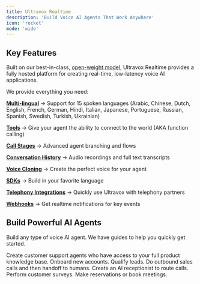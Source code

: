 ```yaml
---
title: Ultravox Realtime
description: 'Build Voice AI Agents That Work Anywhere'
icon: 'rocket'
mode: 'wide'
---
```


## Key Features
Built on our best-in-class, [open-weight model](https://github.com/fixie-ai/ultravox), Ultravox Realtime provides a fully hosted platform for creating real-time, low-latency voice AI applications.

We provide everything you need:

[<Icon icon="language" size={24} /> **Multi-lingual**](/essentials/multilingual-agents) → Support for 15 spoken languages (Arabic, Chinese, Dutch, English, French, German, Hindi, Italian, Japanese, Portuguese, Russian, Spanish, Swedish, Turkish, Ukrainian)

[<Icon icon="toolbox" size={24} /> **Tools**](/essentials/tools) → Give your agent the ability to connect to the world (AKA function calling)

[<Icon icon="arrow-progress" size={24} /> **Call Stages**](/guides/callstages) → Advanced agent branching and flows

[<Icon icon="clock-rotate-left" size={24} /> **Conversation History**](/api-reference/calls/calls-messages-list) → Audio recordings and full text transcripts

[<Icon icon="circle-microphone" size={24} /> **Voice Cloning**](/essentials/voices) → Create the perfect voice for your agent

[<Icon icon="code" size={24} /> **SDKs**](/essentials/sdk) → Build in your favorite language

[<Icon icon="phone-plus" size={24} /> **Telephony Integrations**](/essentials/telephony) → Quickly use Ultravox with telephony partners

[<Icon icon="webhook" size={24} /> **Webhooks**](/guides/webhooks) → Get realtime notifications for key events


## Build Powerful AI Agents
Build any type of voice AI agent. We have guides to help you quickly get started.

<CardGroup cols={3}>
  <Card
    title="Customer Success & Support"
    icon="bell-concierge"
    href="/usecases/customersuccess"
  >
    Create customer support agents who have access to your full product knowledge base. Onboard new accounts.
  </Card>
  <Card
    title="Customer Acquisition"
    icon="messages-dollar"
    href="/usecases/customeracquisition"
  >
  Qualify leads. Do outbound sales calls and then handoff to humans.
  </Card>
  <Card
    title="Operations"
    icon="ballot-check"
    href="/usecases/operations"
  >
    Create an AI receptionist to route calls. Perform customer surveys. Make reservations or book meetings.
  </Card>
</CardGroup>